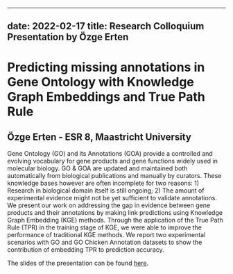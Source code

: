 
---
date: 2022-02-17
title: Research Colloquium Presentation by Özge Erten
---

# Predicting missing annotations in Gene Ontology with Knowledge Graph Embeddings and True Path Rule

## Özge Erten - ESR 8, Maastricht University

Gene Ontology (GO) and its Annotations (GOA) provide a controlled and evolving vocabulary for gene products and gene functions widely used in molecular biology. GO & GOA are updated and maintained both automatically from biological publications and manually by curators. These knowledge bases however are often incomplete for two reasons: 1) Research in biological domain itself is still ongoing; 2) The amount of experimental evidence might not be yet sufficient to validate annotations. We present our work on addressing the gap in evidence between gene products and their annotations by making link predictions using Knowledge Graph Embedding (KGE) methods. Through the application of the True Path Rule (TPR) in the training stage of KGE, we were able to improve the performance of traditional KGE methods. We report two experimental scenarios with GO and GO Chicken Annotation datasets to show the contribution of embedding TPR to prediction accuracy.

The slides of the presentation can be found [here](/downloads/2022-02-17-Erten_colloquium_slides.pdf).